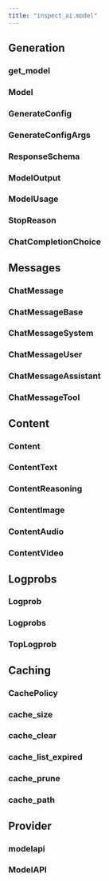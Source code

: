 ```yaml
---
title: "inspect_ai.model"
---
```


## Generation

### get_model
### Model
### GenerateConfig
### GenerateConfigArgs
### ResponseSchema
### ModelOutput
### ModelUsage
### StopReason
### ChatCompletionChoice

## Messages

### ChatMessage
### ChatMessageBase
### ChatMessageSystem
### ChatMessageUser
### ChatMessageAssistant
### ChatMessageTool

## Content

### Content
### ContentText
### ContentReasoning
### ContentImage
### ContentAudio
### ContentVideo

## Logprobs

### Logprob
### Logprobs
### TopLogprob

## Caching

### CachePolicy
### cache_size
### cache_clear
### cache_list_expired
### cache_prune
### cache_path

## Provider

### modelapi
### ModelAPI




